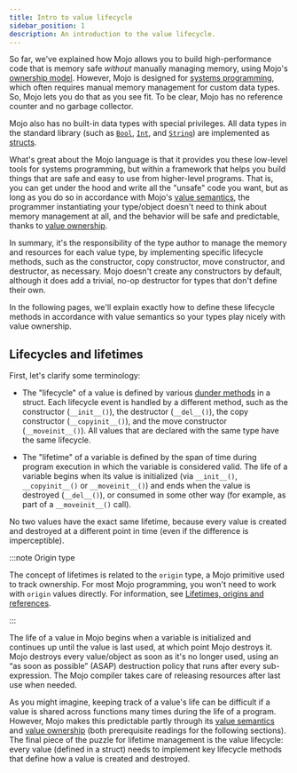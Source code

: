 ```yaml
---
title: Intro to value lifecycle
sidebar_position: 1
description: An introduction to the value lifecycle.
---
```


So far, we've explained how Mojo allows you to build high-performance code that
is memory safe *without* manually managing memory, using Mojo's [ownership
model](/mojo/manual/values/ownership). However, Mojo is designed for
[systems programming](https://en.wikipedia.org/wiki/Systems_programming), which
often requires manual memory management for custom data types. So, Mojo lets
you do that as you see fit. To be clear, Mojo has no reference counter and no
garbage collector.

Mojo also has no built-in data types with special privileges. All data types
in the standard library (such as [`Bool`](/mojo/stdlib/builtin/bool/Bool),
[`Int`](/mojo/stdlib/builtin/int/Int), and
[`String`](/mojo/stdlib/collections/string/string/String)) are implemented as
[structs](/mojo/manual/structs).

What's great about the Mojo language is that it provides you these low-level
tools for systems programming, but within a framework that helps you build
things that are safe and easy to use from higher-level programs. That is, you
can get under the hood and write all the "unsafe" code you want, but as long as
you do so in accordance with Mojo's [value
semantics](/mojo/manual/values/value-semantics), the programmer instantiating
your type/object doesn't need to think about memory management at all, and the
behavior will be safe and predictable, thanks to [value
ownership](/mojo/manual/values/ownership).

In summary, it's the responsibility of the type author to manage the memory and
resources for each value type, by implementing specific lifecycle methods, such
as the constructor, copy constructor, move constructor, and destructor, as
necessary. Mojo doesn't create any constructors by default, although it does
add a trivial, no-op destructor for types that don't define their own.

In the following pages, we'll explain exactly how to define these lifecycle
methods in accordance with value semantics so your types play nicely with value
ownership.

## Lifecycles and lifetimes

First, let's clarify some terminology:

* The "lifecycle" of a value is defined by various [dunder
  methods](/mojo/manual/structs#special-methods) in a struct.
  Each lifecycle event is handled by a different method,
  such as the constructor (`__init__()`), the destructor (`__del__()`), the copy
  constructor (`__copyinit__()`), and the move constructor (`__moveinit__()`).
  All values that are declared with the same type have the same lifecycle.

* The "lifetime" of a variable is defined by the span of time during
  program execution in which the variable is considered valid. The life of a
  variable begins when its value is initialized (via `__init__()`,
  `__copyinit__()` or `__moveinit__()`) and ends when the value is destroyed
  (`__del__()`), or consumed in some other way (for example, as part of a
  `__moveinit__()` call).

No two values have the exact same lifetime, because every value is created and
destroyed at a different point in time (even if the difference is imperceptible).

:::note Origin type

The concept of lifetimes is related to the `origin` type, a Mojo primitive
used to track ownership. For most Mojo programming, you won't need to work with
`origin` values directly. For information, see [Lifetimes, origins and
references](/mojo/manual/values/lifetimes).

:::

The life of a value in Mojo begins when a variable is initialized and continues
up until the value is last used, at which point Mojo destroys it. Mojo destroys
every value/object as soon as it's no longer used, using an “as soon as
possible” (ASAP) destruction policy that runs after every sub-expression. The
Mojo compiler takes care of releasing resources after last use when needed.

As you might imagine, keeping track of a value's life can be difficult if a
value is shared across functions many times during the life of a program.
However, Mojo makes this predictable partly through its [value
semantics](/mojo/manual/values/value-semantics) and [value
ownership](/mojo/manual/values/ownership) (both prerequisite readings for
the following sections). The final piece of the puzzle for lifetime management
is the value lifecycle: every value (defined in a struct) needs to implement
key lifecycle methods that define how a value is created and destroyed.
